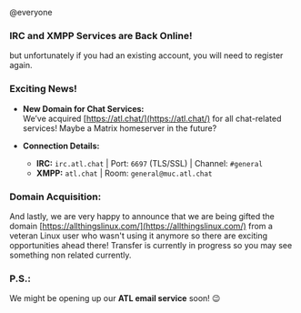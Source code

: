 @everyone  

### **IRC and XMPP Services are Back Online!**  
but unfortunately if you had an existing account, you will need to register again.



### **Exciting News!**  
- **New Domain for Chat Services:**  
  We’ve acquired [https://atl.chat/](https://atl.chat/) for all chat-related services! Maybe a Matrix homeserver in the future?
  
- **Connection Details:**  
  - **IRC:** `irc.atl.chat` | Port: `6697` (TLS/SSL) | Channel: `#general`  
  - **XMPP:** `atl.chat` | Room: `general@muc.atl.chat`  



### **Domain Acquisition:**  
And lastly, we are very happy to announce that we are being gifted the domain [https://allthingslinux.com/](https://allthingslinux.com/) from a veteran Linux user who wasn't using it anymore so there are exciting opportunities ahead there! Transfer is currently in progress so you may see something non related currently.  

 

### **P.S.:**  
We might be opening up our **ATL email service** soon! 😉  


